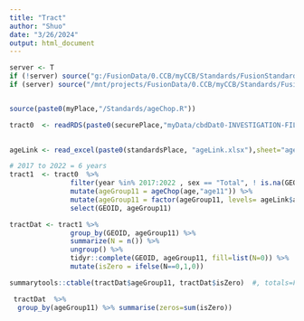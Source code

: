 ```yaml
---
title: "Tract"
author: "Shuo"
date: "3/26/2024"
output: html_document
---
```



```r
server <- T
if (!server) source("g:/FusionData/0.CCB/myCCB/Standards/FusionStandards.R")
if (server) source("/mnt/projects/FusionData/0.CCB/myCCB/Standards/FusionStandards.R")


source(paste0(myPlace,"/Standards/ageChop.R"))

```


```r
tract0  <- readRDS(paste0(securePlace,"myData/cbdDat0-INVESTIGATION-FILE.RDS")) 
              

ageLink <- read_excel(paste0(standardsPlace, "ageLink.xlsx"),sheet="age11")

# 2017 to 2022 = 6 years
tract1  <- tract0  %>%
               filter(year %in% 2017:2022 , sex == "Total", ! is.na(GEOID), GEOID != "", ! is.na(age)) %>%
               mutate(ageGroup11 = ageChop(age,"age11")) %>% 
               mutate(ageGroup11 = factor(ageGroup11, levels= ageLink$ageName))  %>% 
               select(GEOID, ageGroup11)

tractDat <- tract1 %>%
               group_by(GEOID, ageGroup11) %>%
               summarize(N = n()) %>% 
               ungroup() %>%
               tidyr::complete(GEOID, ageGroup11, fill=list(N=0)) %>% 
               mutate(isZero = ifelse(N==0,1,0))

summarytools::ctable(tractDat$ageGroup11, tractDat$isZero)  #, totals=FALSE

 tractDat  %>%
  group_by(ageGroup11) %>% summarise(zeros=sum(isZero))
```
